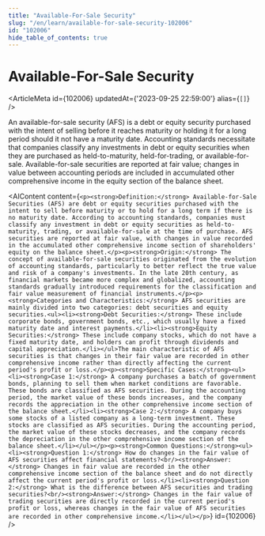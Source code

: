 ```yaml
---
title: "Available-For-Sale Security"
slug: "/en/learn/available-for-sale-security-102006"
id: "102006"
hide_table_of_contents: true
---
```



# Available-For-Sale Security

<ArticleMeta id={102006} updatedAt={'2023-09-25 22:59:00'} alias={`[]`} />
<div className='border-solid border-b border-t-0 my-4 border-[var(--ifm-color-gray-300)]' />

An available-for-sale security (AFS) is a debt or equity security purchased with the intent of selling before it reaches maturity or holding it for a long period should it not have a maturity date. Accounting standards necessitate that companies classify any investments in debt or equity securities when they are purchased as held-to-maturity, held-for-trading, or available-for-sale. Available-for-sale securities are reported at fair value; changes in value between accounting periods are included in accumulated other comprehensive income in the equity section of the balance sheet.

<AIContent content={`<p><strong>Definition:</strong> Available-for-Sale Securities (AFS) are debt or equity securities purchased with the intent to sell before maturity or to hold for a long term if there is no maturity date. According to accounting standards, companies must classify any investment in debt or equity securities as held-to-maturity, trading, or available-for-sale at the time of purchase. AFS securities are reported at fair value, with changes in value recorded in the accumulated other comprehensive income section of shareholders' equity on the balance sheet.</p><p><strong>Origin:</strong> The concept of available-for-sale securities originated from the evolution of accounting standards, particularly to better reflect the true value and risk of a company's investments. In the late 20th century, as financial markets became more complex and globalized, accounting standards gradually introduced requirements for the classification and fair value measurement of financial instruments.</p><p><strong>Categories and Characteristics:</strong> AFS securities are mainly divided into two categories: debt securities and equity securities.<ul><li><strong>Debt Securities:</strong> These include corporate bonds, government bonds, etc., which usually have a fixed maturity date and interest payments.</li><li><strong>Equity Securities:</strong> These include company stocks, which do not have a fixed maturity date, and holders can profit through dividends and capital appreciation.</li></ul>The main characteristic of AFS securities is that changes in their fair value are recorded in other comprehensive income rather than directly affecting the current period's profit or loss.</p><p><strong>Specific Cases:</strong><ul><li><strong>Case 1:</strong> A company purchases a batch of government bonds, planning to sell them when market conditions are favorable. These bonds are classified as AFS securities. During the accounting period, the market value of these bonds increases, and the company records the appreciation in the other comprehensive income section of the balance sheet.</li><li><strong>Case 2:</strong> A company buys some stocks of a listed company as a long-term investment. These stocks are classified as AFS securities. During the accounting period, the market value of these stocks decreases, and the company records the depreciation in the other comprehensive income section of the balance sheet.</li></ul></p><p><strong>Common Questions:</strong><ul><li><strong>Question 1:</strong> How do changes in the fair value of AFS securities affect financial statements?<br/><strong>Answer:</strong> Changes in fair value are recorded in the other comprehensive income section of the balance sheet and do not directly affect the current period's profit or loss.</li><li><strong>Question 2:</strong> What is the difference between AFS securities and trading securities?<br/><strong>Answer:</strong> Changes in the fair value of trading securities are directly recorded in the current period's profit or loss, whereas changes in the fair value of AFS securities are recorded in other comprehensive income.</li></ul></p>`} id={102006} />
